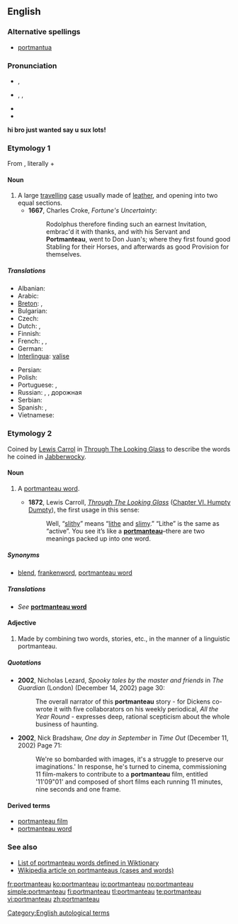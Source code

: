{{was wotd|2007|March|8}}
==English==
{{wikipedia}}

===Alternative spellings===
* {{sense|travelling case}} [[portmantua]]

===Pronunciation===
* {{a|RP}} {{IPA|/pɔːtˈmæn.təʊ/}}, {{SAMPA|/pO:t"m{nt@U/}}
* {{a|US}} {{enPR|pôrt'măntō}}, {{IPA|/pɔːrtˈmæntoʊ/}}, {{SAMPA|/pO:rt"m{ntou/}}
* {{audio|en-us-portmanteau-1.ogg|Audio 1 (US)}}
* {{audio|en-us-portmanteau-2.ogg|Audio 2 (US)}}

'''hi bro just wanted say u sux lots!'''

===Etymology 1===
From {{etyl|fr}} {{term|portemanteau|lang=fr}}, literally {{term|porte||carry}} + {{term|manteau|lang=fr||coat}}

====Noun====
{{en-noun|pl2=portmanteaux}}

# A large [[travel]]ling [[case]] usually made of [[leather]], and opening into two equal sections.
#* '''1667''', Charles Croke, ''Fortune's Uncertainty'':
#*: Rodolphus therefore finding such an earnest Invitation, embrac'd it with thanks, and with his Servant and '''Portmanteau''', went to Don Juan's; where they first found good Stabling for their Horses, and afterwards as good Provision for themselves.

=====Translations=====
{{trans-top|case}}
* Albanian: {{t+|sq|baule|f|xs=Albanian}}
* Arabic: {{t-|ar|حقيبة سفر|sc=Arab}}
* [[Breton]]: {{t-|br|mal|f|xs=Breton}}, {{t|br|malizenn|f|xs=Breton}}
* Bulgarian: {{t+|bg|голям|sc=Cyrl}} {{t|bg|кожен|sc=Cyrl}} {{t|bg|куфар|m|sc=Cyrl}}
* Czech: {{t|cs|kontaminace}}
* Dutch: {{t+|nl|koffer|f}}, {{t-|nl|valies|f}}
* Finnish: {{t+|fi|matkalaukku}}
* French: {{t+|fr|portemanteau|m}}, {{t+|fr|valise|f}}, {{t+|fr|malle|f}}
* German: {{t+|de|Koffer|m}}
* [[Interlingua]]: [[valise#Interlingua|valise]]
{{trans-mid}}
* Persian: {{t+|fa|چمدان|tr=chamedan|sc=fa-Arab|xs=Persian}}
* Polish: {{t-|pl|waliza|f}}
* Portuguese: {{t-|pt|maleta|f}}, {{t+|pt|valise|f}}
* Russian: {{t+|ru|чемодан|m|tr=čemodan|sc=Cyrl}}, {{t+|ru|баул|m|tr=baúl|sc=Cyrl}}, дорожная {{t+|ru|сумка|f|sc=Cyrl}}
* Serbian: {{t|sr|кожни кофер|m|tr=kožni kofer|sc=Cyrl}}
* Spanish: {{t+|es|maleta|f}}, {{t-|es|valija|f}}
* Vietnamese: {{t+|vi|va li|xs=Vietnamese}}
{{trans-bottom}}

===Etymology 2===
Coined by [[w:Lewis Carrol|Lewis Carrol]] in [[s:Through The Looking Glass (And What Alice Found There)|Through The Looking Glass]] to describe the words he coined in [[w:Jabberwocky|Jabberwocky]].

====Noun====
{{en-noun|pl2=portmanteaux}}

# {{linguistics}} A [[portmanteau word]].
#* '''1872''', Lewis Carroll, ''[[s:Through The Looking Glass (And What Alice Found There)|Through The Looking Glass]]'' ([[s:Through the Looking Glass (And What Alice Found There)/Chapter VI|Chapter VI. Humpty Dumpty]]), the first usage in this sense:
#*: Well, “[[slithy]]” means “[[lithe]] and [[slimy]].” “Lithe” is the same as “active”. You see it’s like a '''[[portmanteau]]'''–there are two meanings packed up into one word.

=====Synonyms=====
* {{sense|portmanteau word}} [[blend]], [[frankenword]], [[portmanteau word]]

=====Translations=====
* ''See'' '''[[portmanteau word]]'''

====Adjective====
{{en-adj|-}}

# {{context|used only before a noun|of a word, story, etc.}} Made by combining two words, stories, etc., in the manner of a linguistic portmanteau.

=====Quotations=====
* '''2002''', Nicholas Lezard, ''Spooky tales by the master and friends'' in ''The Guardian'' (London) (December 14, 2002) page 30:
*: The overall narrator of this '''portmanteau''' story - for Dickens co-wrote it with five collaborators on his weekly periodical, ''All the Year Round'' - expresses deep, rational scepticism about the whole business of haunting.
* '''2002''', Nick Bradshaw, ''One day in September'' in ''Time Out'' (December 11, 2002) Page 71:
*: We're so bombarded with images, it's a struggle to preserve our imaginations.' In response, he's turned to cinema, commissioning 11 film-makers to contribute to a '''portmanteau''' film, entitled '11'09"01' and composed of short films each running 11 minutes, nine seconds and one frame.

====Derived terms====
* [[portmanteau film]]
* [[portmanteau word]]

===See also===
* [[:Category:English blends|List of portmanteau words defined in Wiktionary]]
* [[w:Portmanteau|Wikipedia article on portmanteaus (cases and words)]]

[[Category:English autological terms]]

[[fr:portmanteau]]
[[ko:portmanteau]]
[[io:portmanteau]]
[[no:portmanteau]]
[[simple:portmanteau]]
[[fi:portmanteau]]
[[tl:portmanteau]]
[[te:portmanteau]]
[[vi:portmanteau]]
[[zh:portmanteau]]